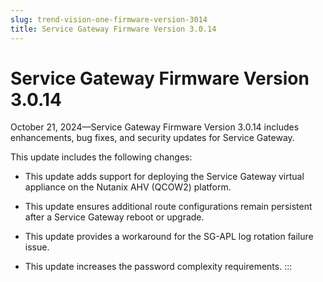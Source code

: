 ```yaml
---
slug: trend-vision-one-firmware-version-3014
title: Service Gateway Firmware Version 3.0.14
---
```

# Service Gateway Firmware Version 3.0.14

October 21, 2024—Service Gateway Firmware Version 3.0.14 includes enhancements, bug fixes, and security updates for Service Gateway.

This update includes the following changes:

- This update adds support for deploying the Service Gateway virtual appliance on the Nutanix AHV (QCOW2) platform.

- This update ensures additional route configurations remain persistent after a Service Gateway reboot or upgrade.

- This update provides a workaround for the SG-APL log rotation failure issue.

- This update increases the password complexity requirements.
:::
